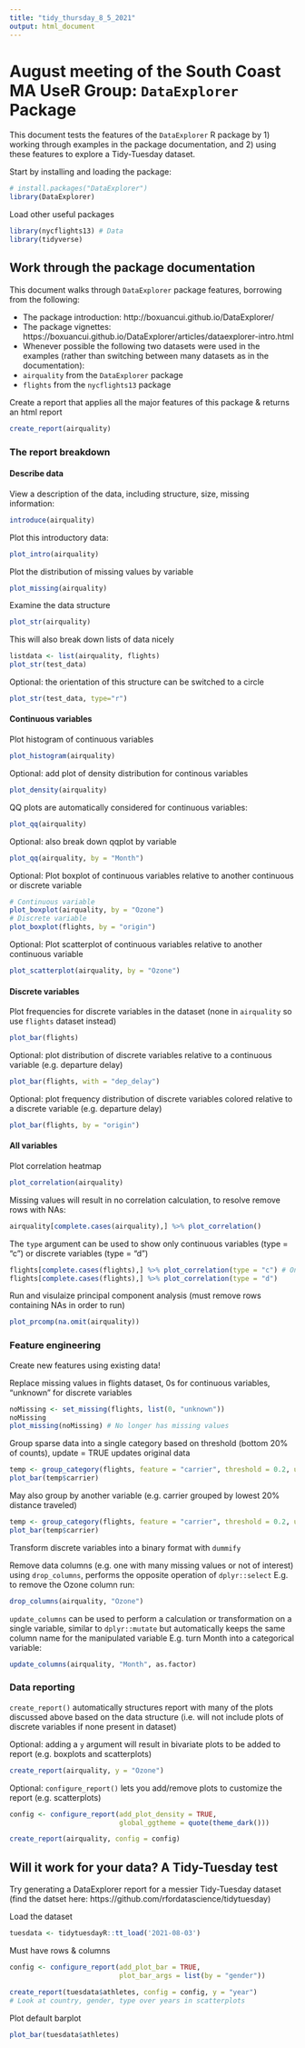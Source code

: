 ```yaml
---
title: "tidy_thursday_8_5_2021"
output: html_document
---
```


# August meeting of the South Coast MA UseR Group: `DataExplorer` Package
This document tests the features of the `DataExplorer` R package by 1) working through examples in the package documentation, and 2) using these features to explore a Tidy-Tuesday dataset. 

Start by installing and loading the package:
```r
# install.packages("DataExplorer")
library(DataExplorer)
```

Load other useful packages
```r
library(nycflights13) # Data
library(tidyverse) 
```

## Work through the package documentation
This document walks through `DataExplorer` package features, borrowing from the following:

- The package introduction: http://boxuancui.github.io/DataExplorer/
- The package vignettes: https://boxuancui.github.io/DataExplorer/articles/dataexplorer-intro.html
- Whenever possible the following two datasets were used in the examples (rather than switching between many datasets as in the documentation):
 - `airquality` from the `DataExplorer` package
 - `flights` from the `nycflights13` package


Create a report that applies all the major features of this package & returns an html report
```r
create_report(airquality)
```

### The report breakdown
#### Describe data
View a description of the data, including structure, size, missing information:
```r
introduce(airquality)
```

Plot this introductory data:
```r
plot_intro(airquality)
```

Plot the distribution of missing values by variable
```r
plot_missing(airquality)
```

Examine the data structure
```r
plot_str(airquality)
```

This will also break down lists of data nicely
```r
listdata <- list(airquality, flights)
plot_str(test_data)
```

Optional: the orientation of this structure can be switched to a circle
```r
plot_str(test_data, type="r")
```

#### Continuous variables
Plot histogram of continuous variables 
```r
plot_histogram(airquality)
```

Optional: add plot of density distribution for continous variables
```r
plot_density(airquality)
```

QQ plots are automatically considered for continuous variables:
```r
plot_qq(airquality)
```

Optional: also break down qqplot by variable
```r
plot_qq(airquality, by = "Month")
```

Optional: Plot boxplot of continuous variables relative to another continuous or discrete variable
```r
# Continuous variable
plot_boxplot(airquality, by = "Ozone")
# Discrete variable
plot_boxplot(flights, by = "origin")
```

Optional: Plot scatterplot of continuous variables relative to another continuous variable
```r
plot_scatterplot(airquality, by = "Ozone")
```


#### Discrete variables
Plot frequencies for discrete variables in the dataset (none in `airquality` so use `flights` dataset instead)
```r
plot_bar(flights)
```

Optional: plot distribution of discrete variables relative to a continuous variable (e.g. departure delay)
```r
plot_bar(flights, with = "dep_delay")
```

Optional: plot frequency distribution of discrete variables colored relative to a discrete variable (e.g. departure delay)
```r
plot_bar(flights, by = "origin")
```


#### All variables
Plot correlation heatmap
```r
plot_correlation(airquality)
```

Missing values will result in no correlation calculation, to resolve remove rows with NAs:
```r
airquality[complete.cases(airquality),] %>% plot_correlation()
```

The `type` argument can be used to show only continuous variables (type = "c") or discrete variables (type = "d")
```r
flights[complete.cases(flights),] %>% plot_correlation(type = "c") # Only 1 year in data
flights[complete.cases(flights),] %>% plot_correlation(type = "d")
```


Run and visulaize principal component analysis (must remove rows containing NAs in order to run)
```r
plot_prcomp(na.omit(airquality))
```


### Feature engineering
Create new features using existing data!

Replace missing values in flights dataset, 0s for continuous variables, "unknown" for discrete variables
```r
noMissing <- set_missing(flights, list(0, "unknown")) 
noMissing
plot_missing(noMissing) # No longer has missing values
```

Group sparse data into a single category based on threshold (bottom 20% of counts), update = TRUE updates original data
```r
temp <- group_category(flights, feature = "carrier", threshold = 0.2, update = TRUE)
plot_bar(temp$carrier)
```
May also group by another variable (e.g. carrier grouped by lowest 20% distance traveled)
```r
temp <- group_category(flights, feature = "carrier", threshold = 0.2, update = TRUE, measure = "distance")
plot_bar(temp$carrier)
```

Transform discrete variables into a binary format with `dummify`

Remove data columns (e.g. one with many missing values or not of interest) using `drop_columns`, performs the opposite operation of `dplyr::select` 
E.g. to remove the Ozone column run:
```r
drop_columns(airquality, "Ozone")
```

`update_columns` can be used to perform a calculation or transformation on a single variable, similar to `dplyr::mutate` but automatically keeps the same column name for the manipulated variable
E.g. turn Month into a categorical variable:
```r
update_columns(airquality, "Month", as.factor)
```

### Data reporting
`create_report()` automatically structures report with many of the plots discussed above based on the data structure (i.e. will not include plots of discrete variables if none present in dataset)

Optional: adding a `y` argument will result in bivariate plots to be added to report (e.g. boxplots and scatterplots)
```r
create_report(airquality, y = "Ozone")
```

Optional: `configure_report()` lets you add/remove plots to customize the report (e.g. scatterplots)
```r
config <- configure_report(add_plot_density = TRUE,
                           global_ggtheme = quote(theme_dark()))

create_report(airquality, config = config)
```


## Will it work for your data? A Tidy-Tuesday test
Try generating a DataExplorer report for a messier Tidy-Tuesday dataset (find the datset here: https://github.com/rfordatascience/tidytuesday)

Load the dataset
```r
tuesdata <- tidytuesdayR::tt_load('2021-08-03')
```

Must have rows & columns
```r
config <- configure_report(add_plot_bar = TRUE, 
                           plot_bar_args = list(by = "gender"))

create_report(tuesdata$athletes, config = config, y = "year")
# Look at country, gender, type over years in scatterplots
```

Plot default barplot
```r
plot_bar(tuesdata$athletes)
```
